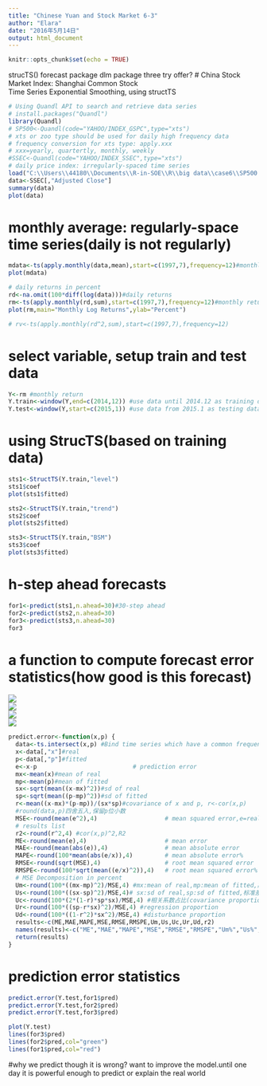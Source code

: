 ```yaml
---
title: "Chinese Yuan and Stock Market 6-3"
author: "Elara"
date: "2016年5月14日"
output: html_document
---
```


```r
knitr::opts_chunk$set(echo = TRUE)
```
strucTS()
forecast package
dlm package
three try offer?
# China Stock Market Index: Shanghai Common Stock               
Time Series Exponential Smoothing, using structTS               
```r
# Using Quandl API to search and retrieve data series
# install.packages("Quandl")
library(Quandl)
# SP500<-Quandl(code="YAHOO/INDEX_GSPC",type="xts") 
# xts or zoo type should be used for daily high frequency data
# frequency conversion for xts type: apply.xxx
# xxx=yearly, quartertly, monthly, weekly
#SSEC<-Quandl(code="YAHOO/INDEX_SSEC",type="xts") 
# daily price index: irregularly-spaced time series
load("C:\\Users\\44180\\Documents\\R-in-SOE\\R\\big data\\case6\\SP500 and SSEC.RData")
data<-SSEC[,"Adjusted Close"]
summary(data)
plot(data)
```

# monthly average: regularly-space time series(daily is not regularly)
```r
mdata<-ts(apply.monthly(data,mean),start=c(1997,7),frequency=12)#monthly price
plot(mdata)

# daily returns in percent
rd<-na.omit(100*diff(log(data)))#daily returns
rm<-ts(apply.monthly(rd,sum),start=c(1997,7),frequency=12)#monthly return
plot(rm,main="Monthly Log Returns",ylab="Percent")

# rv<-ts(apply.monthly(rd^2,sum),start=c(1997,7),frequency=12)
```

# select variable, setup train and test data 
```r
Y<-rm #monthly return
Y.train<-window(Y,end=c(2014,12)) #use data until 2014.12 as training data
Y.test<-window(Y,start=c(2015,1)) #use data from 2015.1 as testing data
```

# using StrucTS(based on training data)
```r
sts1<-StructTS(Y.train,"level")
sts1$coef
plot(sts1$fitted)

sts2<-StructTS(Y.train,"trend")
sts2$coef
plot(sts2$fitted)

sts3<-StructTS(Y.train,"BSM")
sts3$coef
plot(sts3$fitted)
```

# h-step ahead forecasts
```r
for1<-predict(sts1,n.ahead=30)#30-step ahead
for2<-predict(sts2,n.ahead=30)
for3<-predict(sts3,n.ahead=30)
for3
```

# a function to compute forecast error statistics(how good is this forecast)
![](C:\Users\44180\Documents\R-in-SOE\R\big data\case6\6.3.1.png)       
![](C:\Users\44180\Documents\R-in-SOE\R\big data\case6\6.3.2.png)           
![](C:\Users\44180\Documents\R-in-SOE\R\big data\case6\6.3.3.png)          
![](C:\Users\44180\Documents\R-in-SOE\R\big data\case6\6.3.4.png)          
```r
predict.error<-function(x,p) {
  data<-ts.intersect(x,p) #Bind time series which have a common frequency. restricts to the time covered by all the series.
  x<-data[,"x"]#real
  p<-data[,"p"]#fitted
  e<-x-p                           # prediction error
  mx<-mean(x)#mean of real
  mp<-mean(p)#mean of fitted
  sx<-sqrt(mean((x-mx)^2))#sd of real
  sp<-sqrt(mean((p-mp)^2))#sd of fitted
  r<-mean((x-mx)*(p-mp))/(sx*sp)#covariance of x and p, r<-cor(x,p)
  #round(data,p)四舍五入,保留p位小数
  MSE<-round(mean(e^2),4)                   # mean squared error,e=real-fitted
  # results list
  r2<-round(r^2,4) #cor(x,p)^2,R2
  ME<-round(mean(e),4)                      # mean error
  MAE<-round(mean(abs(e)),4)                # mean absolute error
  MAPE<-round(100*mean(abs(e/x)),4)         # mean absolute error%
  RMSE<-round(sqrt(MSE),4)                  # root mean squared error
  RMSPE<-round(100*sqrt(mean((e/x)^2)),4)   # root mean squared error%
  # MSE Decomposition in percent
  Um<-round(100*((mx-mp)^2)/MSE,4) #mx:mean of real,mp:mean of fitted,期望偏差平方占比(bias proportion)
  Us<-round(100*((sx-sp)^2)/MSE,4)# sx:sd of real,sp:sd of fitted,标准差偏差占比(variance proportion)
  Uc<-round(100*(2*(1-r)*sp*sx)/MSE,4) #相关系数占比(covariance proportion)
  Ur<-round(100*((sp-r*sx)^2)/MSE,4) #regression proportion
  Ud<-round(100*((1-r^2)*sx^2)/MSE,4) #disturbance proportion
  results<-c(ME,MAE,MAPE,MSE,RMSE,RMSPE,Um,Us,Uc,Ur,Ud,r2)
  names(results)<-c("ME","MAE","MAPE","MSE","RMSE","RMSPE","Um%","Us%","Uc%","Ur%","Ud%","r2")
  return(results)
}
```

# prediction error statistics
```r
predict.error(Y.test,for1$pred)
predict.error(Y.test,for2$pred)
predict.error(Y.test,for3$pred)

plot(Y.test)
lines(for3$pred)
lines(for2$pred,col="green")
lines(for1$pred,col="red")
```

#why we predict though it is wrong?
want to improve the model.until one day it is powerful enough to predict or explain the real world

